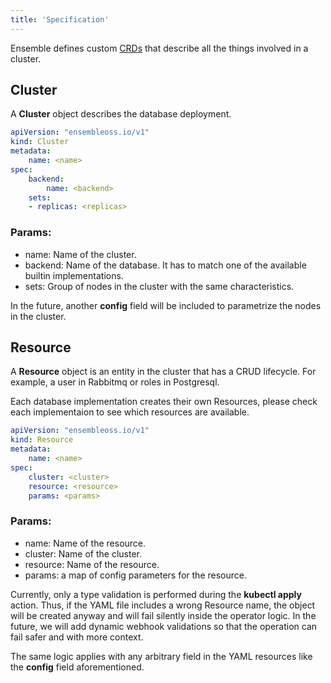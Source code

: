 ```yaml
---
title: 'Specification'
---
```


Ensemble defines custom [CRDs](/docs/concepts#custom-resource-definition) that describe all the
things involved in a cluster.

## Cluster

A **Cluster** object describes the database deployment.

```yaml
apiVersion: "ensembleoss.io/v1"
kind: Cluster
metadata:
    name: <name>
spec:
    backend:
        name: <backend>
    sets:
    - replicas: <replicas>
```

### Params:

- name: Name of the cluster.
- backend: Name of the database. It has to match one of the available builtin implementations.
- sets: Group of nodes in the cluster with the same characteristics.

In the future, another **config** field will be included to parametrize the nodes in the cluster.

## Resource

A **Resource** object is an entity in the cluster that has a CRUD lifecycle. For example, a user in Rabbitmq
or roles in Postgresql.

Each database implementation creates their own Resources, please check each implementaion to see which
resources are available.

```yaml
apiVersion: "ensembleoss.io/v1"
kind: Resource
metadata:
    name: <name>
spec:
    cluster: <cluster>
    resource: <resource>
    params: <params>
```

### Params:

- name: Name of the resource.
- cluster: Name of the cluster.
- resource: Name of the resource.
- params: a map of config parameters for the resource.

Currently, only a type validation is performed during the **kubectl apply** action. Thus,
if the YAML file includes a wrong Resource name, the object will be created anyway and will fail
silently inside the operator logic. In the future, we will add dynamic webhook validations so that
the operation can fail safer and with more context.

The same logic applies with any arbitrary field in the YAML resources like the **config** field aforementioned.
